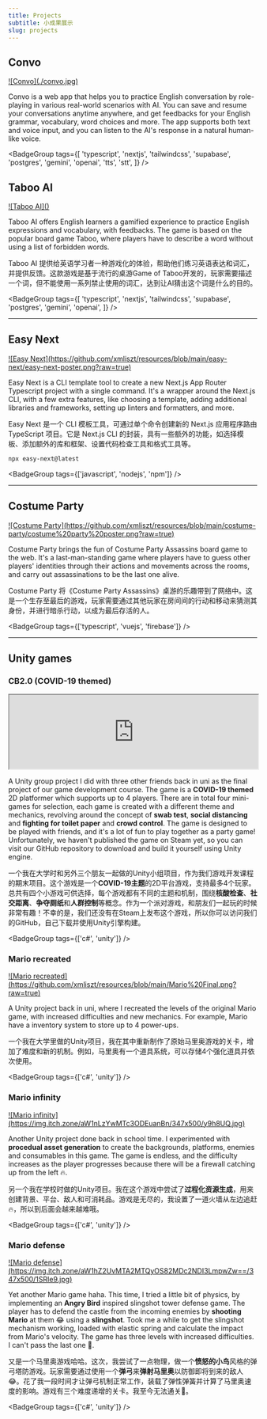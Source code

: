 ```yaml
---
title: Projects
subtitle: 小成果展示
slug: projects
---
```


## Convo

<a href='https://convo.website' target='_blank'>
  ![Convo](./convo.jpg)
</a>

Convo is a web app that helps you to practice English conversation by role-playing in various real-world scenarios with AI. You can save and resume your conversations anytime anywhere, and get feedbacks for your English grammar, vocabulary, word choices and more. The app supports both text and voice input, and you can listen to the AI's response in a natural human-like voice.

<ExternalActionButtonLink href='https://convo.website' target='_blank' />

<BadgeGroup
  tags={[
    'typescript',
    'nextjs',
    'tailwindcss',
    'supabase',
    'postgres',
    'gemini',
    'openai',
    'tts',
    'stt',
  ]}
/>

## Taboo AI

<a href="https://taboo-ai.com" target="_blank">
![Taboo AI](<https://github.com/xmliszt/resources/blob/main/taboo-ai/images/v300/poster3.0(features).png?raw=true>)
</a>

Taboo AI offers English learners a gamified experience to practice English expressions and vocabulary, with feedbacks. The game is based on the popular board game Taboo, where players have to describe a word without using a list of forbidden words.

Taboo AI 提供给英语学习者一种游戏化的体验，帮助他们练习英语表达和词汇，并提供反馈。这款游戏是基于流行的桌游Game of Taboo开发的，玩家需要描述一个词，但不能使用一系列禁止使用的词汇，达到让AI猜出这个词是什么的目的。

<ExternalActionButtonLink href='https://taboo-ai.com' target='_blank' />

<BadgeGroup
  tags={[
    'typescript',
    'nextjs',
    'tailwindcss',
    'supabase',
    'postgres',
    'gemini',
    'openai',
  ]}
/>

---

## Easy Next

<a href='https://www.npmjs.com/package/easy-next' target='_blank'>
  ![Easy
  Next](https://github.com/xmliszt/resources/blob/main/easy-next/easy-next-poster.png?raw=true)
</a>

Easy Next is a CLI template tool to create a new Next.js App Router Typescript project with a single command. It's a wrapper around the Next.js CLI, with a few extra features, like choosing a template, adding additional libraries and frameworks, setting up linters and formatters, and more.

Easy Next 是一个 CLI 模板工具，可通过单个命令创建新的 Next.js 应用程序路由 TypeScript 项目。它是 Next.js CLI 的封装，具有一些额外的功能，如选择模板、添加额外的库和框架、设置代码检查工具和格式工具等。

```bash title="easy-next usage | easy-next使用方法"
npx easy-next@latest
```

<ExternalActionButtonLink
  href='https://www.npmjs.com/package/easy-next'
  target='_blank'
/>

<BadgeGroup tags={['javascript', 'nodejs', 'npm']} />

---

## Costume Party

<a href='https://costume-party.web.app/' target='_blank'>
  ![Costume
  Party](https://github.com/xmliszt/resources/blob/main/costume-party/costume%20party%20poster.png?raw=true)
</a>

Costume Party brings the fun of Costume Party Assassins board game to the web. It's a last-man-standing game where players have to guess other players' identities through their actions and movements across the rooms, and carry out assassinations to be the last one alive.

Costume Party 将《Costume Party Assassins》桌游的乐趣带到了网络中。这是一个生存至最后的游戏，玩家需要通过其他玩家在房间间的行动和移动来猜测其身份，并进行暗杀行动，以成为最后存活的人。

<ExternalActionButtonLink
  href='https://costume-party.web.app/'
  target='_blank'
/>

<BadgeGroup tags={['typescript', 'vuejs', 'firebase']} />

---

## Unity games

### CB2.0 (COVID-19 themed)

<iframe
  width='100%'
  style={{
    aspectRatio: '16/9',
  }}
  src='https://www.youtube.com/embed/1vXQv4OH5wU?si=Gdg-p0VlOUUx-4sd'
  title='YouTube video player'
  allow='accelerometer; autoplay; clipboard-write; encrypted-media; gyroscope; picture-in-picture; web-share'
  allowFullScreen
></iframe>

A Unity group project I did with three other friends back in uni as the final project of our game development course. The game is a **COVID-19 themed** 2D platformer which supports up to 4 players. There are in total four mini-games for selection, each game is created with a different theme and mechanics, revolving around the concept of **swab test**, **social distancing** and **fighting for toilet paper** and **crowd control**. The game is designed to be played with friends, and it's a lot of fun to play together as a party game! Unfortunately, we haven't published the game on Steam yet, so you can visit our GitHub repository to download and build it yourself using Unity engine.

一个我在大学时和另外三个朋友一起做的Unity小组项目，作为我们游戏开发课程的期末项目。这个游戏是一个**COVID-19主题**的2D平台游戏，支持最多4个玩家。总共有四个小游戏可供选择，每个游戏都有不同的主题和机制，围绕**核酸检查**、**社交距离**、**争夺厕纸**和**人群控制**等概念。作为一个派对游戏，和朋友们一起玩的时候非常有趣！不幸的是，我们还没有在Steam上发布这个游戏，所以你可以访问我们的GitHub，自己下载并使用Unity引擎构建。

<ExternalActionButtonLink
  href='https://github.com/xmliszt/CB2.0'
  title='Download the game | 点这里下载'
  target='_blank'
/>

<BadgeGroup tags={['c#', 'unity']} />

### Mario recreated

<a href='https://xmliszt.itch.io/mario-final' target='_blank'>
  ![Mario
  recreated](https://github.com/xmliszt/resources/blob/main/Mario%20Final.png?raw=true)
</a>

A Unity project back in uni, where I recreated the levels of the original Mario game, with increased difficulties and new mechanics. For example, Mario have a inventory system to store up to 4 power-ups.

一个我在大学里做的Unity项目，我在其中重新制作了原始马里奥游戏的关卡，增加了难度和新的机制。例如，马里奥有一个道具系统，可以存储4个强化道具并依次使用。

<ExternalActionButtonLink
  href='https://xmliszt.itch.io/mario-final'
  target='_blank'
/>

<BadgeGroup tags={['c#', 'unity']} />

### Mario infinity

<a href='https://xmliszt.itch.io/mario-infinity' target='_blank'>
  ![Mario
  infinity](https://img.itch.zone/aW1nLzYwMTc3ODEuanBn/347x500/y9h8UQ.jpg)
</a>

Another Unity project done back in school time. I experimented with **procedual asset generation** to create the backgrounds, platforms, enemies and consumables in this game. The game is endless, and the difficulty increases as the player progresses because there will be a firewall catching up from the left 🔥.

另一个我在学校时做的Unity项目。我在这个游戏中尝试了**过程化资源生成**，用来创建背景、平台、敌人和可消耗品。游戏是无尽的，我设置了一道火墙从左边追赶🔥，所以到后面会越来越难哦。

<ExternalActionButtonLink
  href='https://xmliszt.itch.io/mario-infinity'
  target='_blank'
/>

<BadgeGroup tags={['c#', 'unity']} />

### Mario defense

<a href='https://xmliszt.itch.io/mario-defense' target='_blank'>
  ![Mario
  defense](https://img.itch.zone/aW1hZ2UvMTA2MTQyOS82MDc2NDI3LmpwZw==/347x500/1SRIe9.jpg)
</a>

Yet another Mario game haha. This time, I tried a little bit of physics, by implementing an **Angry Bird** inspired slingshot tower defense game. The player has to defend the castle from the incoming enemies by **shooting Mario** at them 😂 using a **slingshot**. Took me a while to get the slingshot mechanism working, loaded with elastic spring and calculate the impact from Mario's velocity. The game has three levels with increased difficulties. I can't pass the last one 🥵.

又是一个马里奥游戏哈哈。这次，我尝试了一点物理，做一个**愤怒的小鸟**风格的弹弓塔防游戏。玩家需要通过使用一个**弹弓**来**弹射马里奥**以防御即将到来的敌人😂。花了我一段时间才让弹弓机制正常工作，装载了弹性弹簧并计算了马里奥速度的影响。游戏有三个难度递增的关卡。我至今无法通关🥵。

<ExternalActionButtonLink
  href='https://xmliszt.itch.io/mario-defense'
  target='_blank'
/>

<BadgeGroup tags={['c#', 'unity']} />
